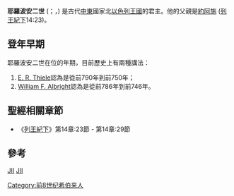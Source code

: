 {{unreferenced|time=2017-07-23T11:14:40+00:00}}
'''耶羅波安二世''' ({{lang-he| ירבעם השני}}；{{lang|en|Jeroboam II}}，{{bd||？|前750年|catIdx=約阿施}}) 是古代[[中東|中東]]國家北[[以色列王國|以色列王國]]的君主。他的父親是[[約阿施_(以色列)|約阿施]] ([[列王紀下|列王紀下]]14:23)。

== 登年早期 ==

耶羅波安二世在位的年期，目前歷史上有兩種講法：
# [[E._R._Thiele|E. R. Thiele]]認為是從前790年到前750年；
# [[William_F._Albright|William F. Albright]]認為是從前786年到前746年。

== 聖經相關章節 ==
* 《[[列王紀下|列王紀下]]》第14章:23節 - 第14章:29節

== 參考 ==
<references />

{{leader|父[[約阿施_(以色列)|約阿施]]|[[以色列王國|以色列國王]]|子[[撒迦利雅|撒迦利雅]]}}
{{古以色列国王}}
{{People in the Bible-stub}}

[[category:聖經人物|JII]]
[[category:以色列君王|JII]]
[[Category:前8世纪希伯来人|Category:前8世纪希伯来人]]